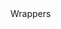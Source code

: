 <div style={{ float: "left", display: "table-column", width: "20%" }}>
  <span
    style={{
      background: "#FFFAED",
      color: "#CA9400",
      borderRadius: "10px",
      fontSize: ".8em",
      padding: "2px 10px",
      display: "inline-block",
      fontWeight: "500",
      letterSpacing: ".5px",
      whiteSpace: "nowrap",
    }}
  >Wrappers</span>
</div>
